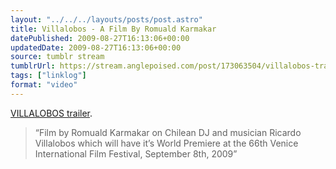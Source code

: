 ```yaml
---
layout: "../../../layouts/posts/post.astro"
title: Villalobos - A Film By Romuald Karmakar
datePublished: 2009-08-27T16:13:06+00:00
updatedDate: 2009-08-27T16:13:06+00:00
source: tumblr stream
tumblrUrl: https://stream.anglepoised.com/post/173063504/villalobos-trailer-film-by-romuald-karmakar-on
tags: ["linklog"]
format: "video"
---
```



<YouTube id="https://www.youtube.com/watch?v=Tmy_4BuZOCM" />

[VILLALOBOS trailer][1].

> &ldquo;Film by Romuald Karmakar on Chilean DJ and musician Ricardo Villalobos which will have it&rsquo;s World Premiere at the 66th Venice International Film Festival, September 8th, 2009&rdquo;

[1]: http://www.youtube.com/watch?v=Tmy_4BuZOCM
